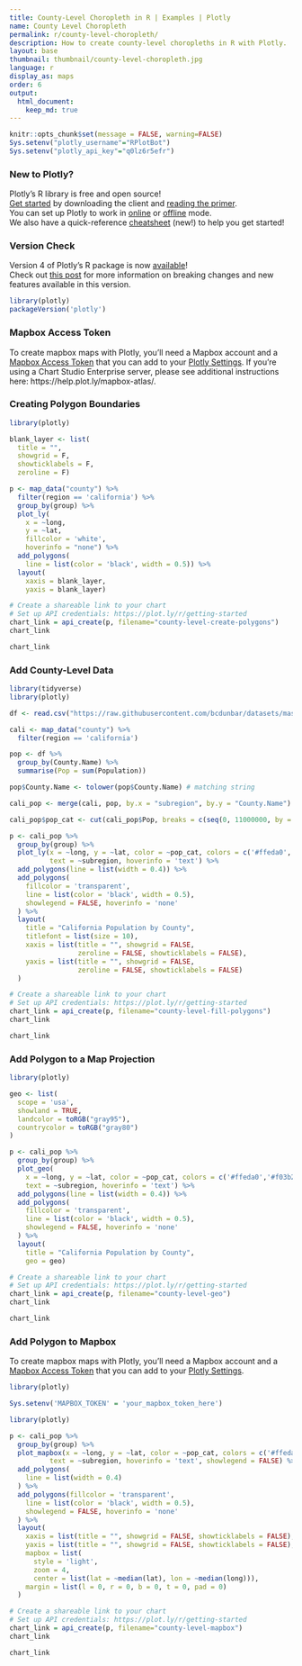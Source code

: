 ```yaml
---
title: County-Level Choropleth in R | Examples | Plotly
name: County Level Choropleth
permalink: r/county-level-choropleth/
description: How to create county-level choropleths in R with Plotly.
layout: base
thumbnail: thumbnail/county-level-choropleth.jpg
language: r
display_as: maps
order: 6
output:
  html_document:
    keep_md: true
---
```


```r
knitr::opts_chunk$set(message = FALSE, warning=FALSE)
Sys.setenv("plotly_username"="RPlotBot")
Sys.setenv("plotly_api_key"="q0lz6r5efr")
```

### New to Plotly?

Plotly's R library is free and open source!<br>
[Get started](https://plot.ly/r/getting-started/) by downloading the client and [reading the primer](https://plot.ly/r/getting-started/).<br>
You can set up Plotly to work in [online](https://plot.ly/r/getting-started/#hosting-graphs-in-your-online-plotly-account) or [offline](https://plot.ly/r/offline/) mode.<br>
We also have a quick-reference [cheatsheet](https://images.plot.ly/plotly-documentation/images/r_cheat_sheet.pdf) (new!) to help you get started!

### Version Check

Version 4 of Plotly's R package is now [available](https://plot.ly/r/getting-started/#installation)!<br>
Check out [this post](http://moderndata.plot.ly/upgrading-to-plotly-4-0-and-above/) for more information on breaking changes and new features available in this version.
```r
library(plotly)
packageVersion('plotly')
```

### Mapbox Access Token

To create mapbox maps with Plotly, you'll need a Mapbox account and a [Mapbox Access Token](https://www.mapbox.com/studio/) that you can add to your [Plotly Settings](https://plot.ly/settings/mapbox). If you're using a Chart Studio Enterprise server, please see additional instructions here: https://help.plot.ly/mapbox-atlas/.

### Creating Polygon Boundaries

```r
library(plotly)

blank_layer <- list(
  title = "",
  showgrid = F,
  showticklabels = F,
  zeroline = F)

p <- map_data("county") %>%
  filter(region == 'california') %>%
  group_by(group) %>%
  plot_ly(
    x = ~long,
    y = ~lat,
    fillcolor = 'white',
    hoverinfo = "none") %>%
  add_polygons(
    line = list(color = 'black', width = 0.5)) %>%
  layout(
    xaxis = blank_layer,
    yaxis = blank_layer)

# Create a shareable link to your chart
# Set up API credentials: https://plot.ly/r/getting-started
chart_link = api_create(p, filename="county-level-create-polygons")
chart_link
```

```r
chart_link
```

### Add County-Level Data

```r
library(tidyverse)
library(plotly)

df <- read.csv("https://raw.githubusercontent.com/bcdunbar/datasets/master/californiaPopulation.csv")

cali <- map_data("county") %>%
  filter(region == 'california')

pop <- df %>%
  group_by(County.Name) %>%
  summarise(Pop = sum(Population))

pop$County.Name <- tolower(pop$County.Name) # matching string

cali_pop <- merge(cali, pop, by.x = "subregion", by.y = "County.Name")

cali_pop$pop_cat <- cut(cali_pop$Pop, breaks = c(seq(0, 11000000, by = 500000)), labels=1:22)

p <- cali_pop %>%
  group_by(group) %>%
  plot_ly(x = ~long, y = ~lat, color = ~pop_cat, colors = c('#ffeda0','#f03b20'),
          text = ~subregion, hoverinfo = 'text') %>%
  add_polygons(line = list(width = 0.4)) %>%
  add_polygons(
    fillcolor = 'transparent',
    line = list(color = 'black', width = 0.5),
    showlegend = FALSE, hoverinfo = 'none'
  ) %>%
  layout(
    title = "California Population by County",
    titlefont = list(size = 10),
    xaxis = list(title = "", showgrid = FALSE,
                 zeroline = FALSE, showticklabels = FALSE),
    yaxis = list(title = "", showgrid = FALSE,
                 zeroline = FALSE, showticklabels = FALSE)
  )

# Create a shareable link to your chart
# Set up API credentials: https://plot.ly/r/getting-started
chart_link = api_create(p, filename="county-level-fill-polygons")
chart_link
```

```r
chart_link
```

### Add Polygon to a Map Projection

```r
library(plotly)

geo <- list(
  scope = 'usa',
  showland = TRUE,
  landcolor = toRGB("gray95"),
  countrycolor = toRGB("gray80")
)

p <- cali_pop %>%
  group_by(group) %>%
  plot_geo(
    x = ~long, y = ~lat, color = ~pop_cat, colors = c('#ffeda0','#f03b20'),
    text = ~subregion, hoverinfo = 'text') %>%
  add_polygons(line = list(width = 0.4)) %>%
  add_polygons(
    fillcolor = 'transparent',
    line = list(color = 'black', width = 0.5),
    showlegend = FALSE, hoverinfo = 'none'
  ) %>%
  layout(
    title = "California Population by County",
    geo = geo)

# Create a shareable link to your chart
# Set up API credentials: https://plot.ly/r/getting-started
chart_link = api_create(p, filename="county-level-geo")
chart_link
```

```r
chart_link
```

### Add Polygon to Mapbox

To create mapbox maps with Plotly, you'll need a Mapbox account and a [Mapbox Access Token](https://www.mapbox.com/studio/) that you can add to your [Plotly Settings](https://plot.ly/settings/mapbox).

```r
library(plotly)

Sys.setenv('MAPBOX_TOKEN' = 'your_mapbox_token_here')
```

```r
library(plotly)

p <- cali_pop %>%
  group_by(group) %>%
  plot_mapbox(x = ~long, y = ~lat, color = ~pop_cat, colors = c('#ffeda0','#f03b20'),
          text = ~subregion, hoverinfo = 'text', showlegend = FALSE) %>%
  add_polygons(
    line = list(width = 0.4)
  ) %>%
  add_polygons(fillcolor = 'transparent',
    line = list(color = 'black', width = 0.5),
    showlegend = FALSE, hoverinfo = 'none'
  ) %>%
  layout(
    xaxis = list(title = "", showgrid = FALSE, showticklabels = FALSE),
    yaxis = list(title = "", showgrid = FALSE, showticklabels = FALSE),
    mapbox = list(
      style = 'light',
      zoom = 4,
      center = list(lat = ~median(lat), lon = ~median(long))),
    margin = list(l = 0, r = 0, b = 0, t = 0, pad = 0)
  )

# Create a shareable link to your chart
# Set up API credentials: https://plot.ly/r/getting-started
chart_link = api_create(p, filename="county-level-mapbox")
chart_link
```

```r
chart_link
```
